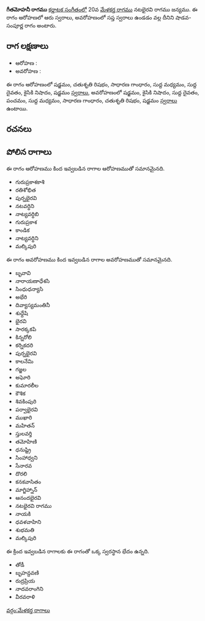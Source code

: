 {{Infobox ragam
	| name          	= గీతమోహనీ
	| synonym	    	= 
	| mela          	= 
	| chakra        	= 
	| janaka        	= 
	| type          	= శాడవ-సంపూర్ణ
	| arohanam      	= {{svaraC|S|R2|G2|M1|D1|N2|S'}} 
	| avarohanam    	= {{svaraC|S'|N2|D1|P|M1|G2|R2|S}}
	| jeeva         	=
	| chhaya        	=
	| nyasa         	=
	| vishesha      	= 
	| equivalent  		= 
}}
{{కర్ణాటక సంగీత రాగాలు}}
'''గీతమోహనీ రాగము''' [[కర్ణాటక సంగీతం]]లో 20వ [[మేళకర్త రాగము]] నటభైరవి రాగము జన్యము.  ఈ రాగం ఆరోహణలో ఆరు స్వరాలు, అవరోహణంలో సప్త స్వరాలు ఉండడం వల్ల దీనిని షాడవ-సంపూర్ణ రాగం అంటారు.


==రాగ లక్షణాలు==


* ఆరోహణ : {{svaraC|S|R2|G2|M1|D1|N2|S'}} 
* అవరోహణ : {{svaraC|S'|N2|D1|P|M1|G2|R2|S}}

ఈ రాగం ఆరోహణంలో షడ్జమం, చతుశృతి రిషభం, సాధారణ గాంధారం, సుద్ద మధ్యమం, సుద్ద దైవతం, కైసికి నిషాదం, షడ్జమం [[స్వరాలు]], అవరోహణంలో షడ్జమం, కైసికి నిషాదం, సుద్ద దైవతం, పంచమం, సుద్ద మధ్యమం, సాధారణ గాంధారం, చతుశృతి రిషభం, షడ్జమం [[స్వరాలు]] ఉంటాయి.

==రచనలు==



==పోలిన రాగాలు==
ఈ రాగం ఆరోహణము కింద ఇవ్వబడిన రాగాల ఆరోహణముతో సమానమైనది.
* గురుప్రకాశకాశి
* రతిశోభిత
* పుర్నభైరవి
* నటవర్ధిని
* నాట్యవర్ధిబి
* గురుప్రకాశ
* కాండిక
* నాట్యవర్ధిని
* మల్కిపురి

ఈ రాగం అవరోహణము కింద ఇవ్వబడిన రాగాల అవరోహణముతో సమానమైనది.
* బృవావి
* నారాయణాధేశసి
* సింధుధన్యాసి
* అభేరి
* దివ్యాస్యమంతినీ
* శుధ్దేషి
* భైరవి
* సారక్కకపి
* కిన్నరోలి
* కర్నికదరి
* పుర్నభైరవి
* కాలనేమి
* గజ్జల
* అఘోరి
* కుమారలీల
* కౌశిక
* శివకింపురి
* పర్వాభైరవి
* ముఖారి
* మహితన్
* స్తులవర్తి
* తమోహిణి
* ధనుష్ట్రి
* సింహాధ్వని
* సేనారవ
* దొరలి
* కనకవాసితం
* మాగ్జిహ్నాన్
* ఆనందభైరవి
* నటభైరవి రాగము
* నాయకి
* ధవళవాహిని
* శుభమతి
* మల్కిపురి

ఈ క్రింద ఇవ్వబడిన రాగాలకు ఈ రాగంతో ఒక్క స్వరస్థాన భేదం ఉన్నది.
* తోడీ
* బృహన్దవణి
* రుద్రప్రియ
* నాదవరాంగిని
* వీరవరాళి



[[వర్గం:మేళకర్త రాగాలు]]